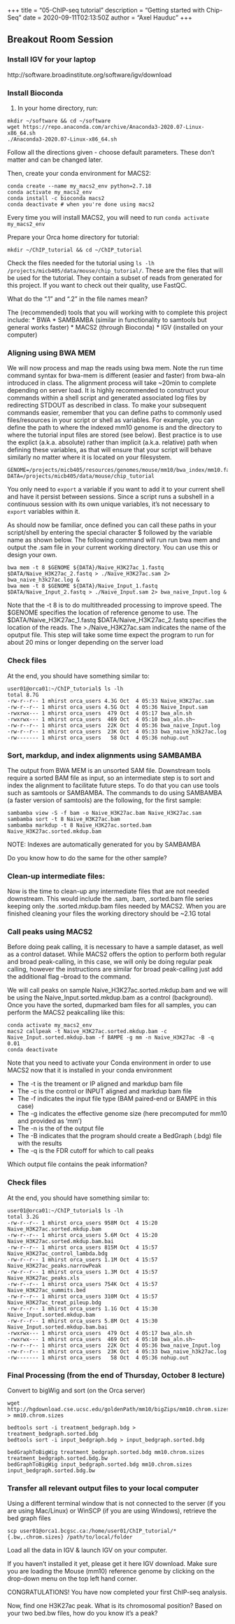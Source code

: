 +++ 
title = "05-ChIP-seq tutorial" 
description = "Getting started with Chip-Seq" 
date = 2020-09-11T02:13:50Z
author = "Axel Hauduc" 
+++

## Breakout Room Session

### Install IGV for your laptop
http://software.broadinstitute.org/software/igv/download

### Install Bioconda
1. In your home directory, run:

```
mkdir ~/software && cd ~/software
wget https://repo.anaconda.com/archive/Anaconda3-2020.07-Linux-x86_64.sh
./Anaconda3-2020.07-Linux-x86_64.sh
```
Follow all the directions given - choose default parameters. These don't matter and can be changed later.

Then, create your conda environment for MACS2:
```
conda create --name my_macs2_env python=2.7.18
conda activate my_macs2_env
conda install -c bioconda macs2
conda deactivate # when you're done using macs2
```
Every time you will install MACS2, you will need to run ```conda activate my_macs2_env```

Prepare your Orca home directory for tutorial:

```mkdir ~/ChIP_tutorial && cd ~/ChIP_tutorial```


Check the files needed for the tutorial using ```ls -lh /projects/micb405/data/mouse/chip_tutorial/```. These are the files that will be used for the tutorial. They contain a subset of reads from generated for this project. If you want to check out their quality, use FastQC.


What do the “.1” and “.2” in the file names mean?


The (recommended) tools that you will working with to complete this project include:
   * BWA
   * SAMBAMBA (similar in functionality to samtools but general works faster)
   * MACS2 (through Bioconda)
   * IGV (installed on your computer)


### Aligning using BWA MEM

We will now process and map the reads using bwa mem.  Note the run time command syntax for bwa-mem is different (easier and faster) from bwa-aln introduced in class. The alignment process will take ~20min to complete depending on server load. It is highly recommended to construct your commands within a shell script and generated associated log files by redirecting STDOUT as described in class. To make your subsequent commands easier, remember that you can define paths to commonly used files/resources in your script or shell as variables. For example, you can define the path to where the indexed mm10 genome is and the directory to where the tutorial input files are stored (see below). Best practice is to use the explict (a.k.a. absolute) rather than implicit (a.k.a. relative) path when defining these variables, as that will ensure that your script will behave similarly no matter where it is located on your filesystem.

```
GENOME=/projects/micb405/resources/genomes/mouse/mm10/bwa_index/mm10.fa
DATA=/projects/micb405/data/mouse/chip_tutorial
```
You only need to ```export``` a variable if you want to add it to your current shell and have it persist between sessions. Since a script runs a subshell in a continuous session with its own unique variables, it's not necessary to ```export``` variables within it.

As should now be familiar, once defined you can call these paths in your script/shell by entering the special character $ followed by the variable name as shown below. The following command will run run bwa mem and output the .sam file in your current working directory.  You can use this or design your own.

```
bwa mem -t 8 $GENOME ${DATA}/Naive_H3K27ac_1.fastq $DATA/Naive_H3K27ac_2.fastq > ./Naive_H3K27ac.sam 2> bwa_naive_h3k27ac.log &
bwa mem -t 8 $GENOME ${DATA}/Naive_Input_1.fastq $DATA/Naive_Input_2.fastq > ./Naive_Input.sam 2> bwa_naive_Input.log &
```
Note that the -t 8 is to do multithreaded processing to improve speed. The $GENOME specifies the location of reference genome to use. The $DATA/Naive_H3K27ac_1.fastq $DATA/Naive_H3K27ac_2.fastq  specifies the location of the reads. The >./Naive_H3K27ac.sam  indicates the name of the oputput file.
This step will take some time expect the program to run for about 20 mins or longer depending on the server load

### Check files
At the end, you should have something similar to:
```
user01@orca01:~/ChIP_tutorial$ ls -lh
total 8.7G
-rw-r--r-- 1 mhirst orca_users 4.3G Oct  4 05:33 Naive_H3K27ac.sam
-rw-r--r-- 1 mhirst orca_users 4.5G Oct  4 05:36 Naive_Input.sam
-rwxrwx--- 1 mhirst orca_users  479 Oct  4 05:17 bwa_aln.sh
-rwxrwx--- 1 mhirst orca_users  469 Oct  4 05:10 bwa_aln.sh~
-rw-r--r-- 1 mhirst orca_users  22K Oct  4 05:36 bwa_naive_Input.log
-rw-r--r-- 1 mhirst orca_users  23K Oct  4 05:33 bwa_naive_h3k27ac.log
-rw------- 1 mhirst orca_users   58 Oct  4 05:36 nohup.out
```

### Sort, markdup, and index alignments using SAMBAMBA
The output from BWA MEM is an unsorted SAM file. Downstream tools require a sorted BAM file as input, so an intermediate step is to sort and index the alignment to facilitate future steps. To do that you can use tools such as samtools or SAMBAMBA. The commands to do using SAMBAMBA (a faster version of samtools) are the following, for the first sample:

```
sambamba view -S -f bam -o Naive_H3K27ac.bam Naive_H3K27ac.sam
sambamba sort -t 8 Naive_H3K27ac.bam 
sambamba markdup -t 8 Naive_H3K27ac.sorted.bam Naive_H3K27ac.sorted.mkdup.bam
```


NOTE:  Indexes are automatically generated for you by SAMBAMBA 

Do you know how to do the same for the other sample?

### Clean-up intermediate files:
Now is the time to clean-up any intermediate files that are not needed downstream. This would include the .sam, .bam, .sorted.bam file series keeping only the .sorted.mkdup.bam files needed by MACS2. When you are finished cleaning your files the working directory should be ~2.1G total

### Call peaks using MACS2
Before doing peak calling, it is necessary to have a sample dataset, as well as a control dataset. While MACS2 offers the option to perform both regular and broad peak-calling, in this case, we will only be doing regular peak calling, however the instructions are similar for broad peak-calling just add the additional flag --broad to the command.

We will call peaks on sample Naive_H3K27ac.sorted.mkdup.bam and we will be using the Naive_Input.sorted.mkdup.bam as a control (background). Once you have the sorted, dupmarked bam files for all samples, you can perform the MACS2 peakcalling like this:

```
conda activate my_macs2_env
macs2 callpeak -t Naive_H3K27ac.sorted.mkdup.bam -c Naive_Input.sorted.mkdup.bam -f BAMPE -g mm -n Naive_H3K27ac -B -q 0.01
conda deactivate
```
Note that you need to activate your Conda environment in order to use MACS2 now that it is installed in your conda environment

   * The -t is the treament or IP aligned and markdup bam file
   * The -c is the control or INPUT aligned and markdup bam file
   * The -f indicates the input file type (BAM paired-end or BAMPE in this case)
   * The -g indicates the effective genome size (here precomputed for mm10 and provided as ‘mm’)
   * The -n is the of the output file
   * The -B indicates that the program should create a BedGraph (.bdg) file with the results
   * The -q is the FDR cutoff for which to call peaks


Which output file contains the peak information?

### Check files
At the end, you should have something similar to:
```
user01@orca01:~/ChIP_tutorial$ ls -lh
total 3.2G
-rw-r--r-- 1 mhirst orca_users 958M Oct  4 15:20 Naive_H3K27ac.sorted.mkdup.bam
-rw-r--r-- 1 mhirst orca_users 5.6M Oct  4 15:20 Naive_H3K27ac.sorted.mkdup.bam.bai
-rw-r--r-- 1 mhirst orca_users 815M Oct  4 15:57 Naive_H3K27ac_control_lambda.bdg
-rw-r--r-- 1 mhirst orca_users 1.1M Oct  4 15:57 Naive_H3K27ac_peaks.narrowPeak
-rw-r--r-- 1 mhirst orca_users 1.3M Oct  4 15:57 Naive_H3K27ac_peaks.xls
-rw-r--r-- 1 mhirst orca_users 754K Oct  4 15:57 Naive_H3K27ac_summits.bed
-rw-r--r-- 1 mhirst orca_users 310M Oct  4 15:57 Naive_H3K27ac_treat_pileup.bdg
-rw-r--r-- 1 mhirst orca_users 1.1G Oct  4 15:30 Naive_Input.sorted.mkdup.bam
-rw-r--r-- 1 mhirst orca_users 5.8M Oct  4 15:30 Naive_Input.sorted.mkdup.bam.bai
-rwxrwx--- 1 mhirst orca_users  479 Oct  4 05:17 bwa_aln.sh
-rwxrwx--- 1 mhirst orca_users  469 Oct  4 05:10 bwa_aln.sh~
-rw-r--r-- 1 mhirst orca_users  22K Oct  4 05:36 bwa_naive_Input.log
-rw-r--r-- 1 mhirst orca_users  23K Oct  4 05:33 bwa_naive_h3k27ac.log
-rw------- 1 mhirst orca_users   58 Oct  4 05:36 nohup.out
```

### Final Processing (from the end of Thursday, October 8 lecture)
Convert to bigWig and sort (on the Orca server)
```
wget http://hgdownload.cse.ucsc.edu/goldenPath/mm10/bigZips/mm10.chrom.sizes > mm10.chrom.sizes

bedtools sort -i treatment_bedgraph.bdg > treatment_bedgraph.sorted.bdg
bedtools sort -i input_bedgraph.bdg > input_bedgraph.sorted.bdg

bedGraphToBigWig treatment_bedgraph.sorted.bdg mm10.chrom.sizes treatment_bedgraph.sorted.bdg.bw
bedGraphToBigWig input_bedgraph.sorted.bdg mm10.chrom.sizes input_bedgraph.sorted.bdg.bw
```

### Transfer all relevant output files to your local computer
Using a different terminal window that is not connected to the server (if you are using Mac/Linux) or WinSCP (if you are using Windows), retrieve the bed graph files

```
scp user01@orca1.bcgsc.ca:/home/user01/ChIP_tutorial/*{.bw,.chrom.sizes} /path/to/local/folder
```

Load all the data in IGV & launch IGV on your computer.

If you haven’t installed it yet, please get it here IGV download. Make sure you are loading the Mouse (mm10) reference genome by clicking on the drop-down menu on the top left hand corner.

CONGRATULATIONS! You have now completed your first ChIP-seq analysis.  

Now, find one H3K27ac peak. What is its chromosomal position? Based on your two bed.bw files, how do you know it's a peak?
